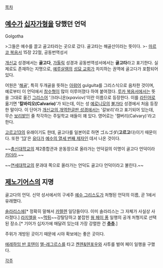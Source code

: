 [[목차]]
== [[예수]]가 [[십자가형]]을 당했던 언덕 ==
Golgotha

>그들은 예수를 끌고 골고타라는 곳으로 갔다. 골고타는 해골산이라는 뜻이다.
>- [[마르코 복음서]] 15장 22절, 공동번역성서

[[개신교]] 성경에서는 '''골고다''', [[가톨릭]] 성경과 공동번역성서에서는 '''골고타'''라고 표기한다. 실제로도 존재하는 지명으로, [[예루살렘]]의 [[성묘 교회]]가 차지하는 권역에 골고다가 포함되어 있다.

어원은 '[[해골]]', 특히 두개골을 뜻하는 [[아람어]] gulgulta를 그리스식으로 음차한 것이며, 예로부터 이 언덕에서 [[참수형]]이 많이 이루어졌다 하여 붙여졌다. [[루카 복음서]]에서는 뜻을 그대로 옮긴 [[그리스어]] '크라니온(κρανίον)'이란 이름으로 등장한다. 이를 [[라틴어]]로 옮기면 ''''칼바리오(Calvario)''''가 되는데, 이는 성 [[예로니모]]의 [[불가타]] 성경에서 처음 등장한 말이다. 이 단어가 [[성경/번역|개신교의 개역한글판 성경]]에서는 '갈보리'라고 표기되어 있는데, 무슨 [[보리]]밭인 줄 착각하는 주일학교 애들이 꽤 있다. 영어로는 '캘버리(Calvary)'라고 한다.

[[고르고13]]의 유래이기도 한데, 골고다를 일본어로 하면 ゴルゴダ('''고르고'''다)이기 때문이다. 또한 '[[13]]'은 [[유다 가롯|유다]]가 [[12사도|예수의 열세 번째 제자]]인 데서 나온 것이다.

~~[[총신대학교]]의 제2종합관과 운동장으로 올라가는 언덕길의 이명이 골고다 언덕이라 [[카더라]].~~

~~[[연세대학교]]의 문과대 쪽으로 올라가는 언덕도 골고다 언덕이라고 불린다.~~

== [[제노기어스]]의 지명 ==
골고다의 언덕. 신약 성서에서의 구세주 [[예수 그리스도]]가 처형된 언덕의 이름, 곧 1에서 유래했다.

[[솔라리스]]에[* 정확히 말해서 [[카렐렌]] 일당들이다. 이미 솔라리스는 그 자체가 사실상 사라졌다.] [[라지엘]]을 ~~[[먹튀]]~~강탈당하고 붙잡힌 [[웡 페이 퐁]] 일행의 공개 처형지로 선택된 장소.[* 기어가 십자가에 매달려 있는데 가장 강렬한 건 '''[[츄츄]]'''.]

주위가 개방된 곳이기 때문에 시야 확보에는 좋은 곳이다.

[[에레하임 반 호텐]]이 [[엘-레그르스]]를 타고 [[켄렌&텐포우]]와 사투를 벌여 페이 일행을 구했다.

[[각주]]
